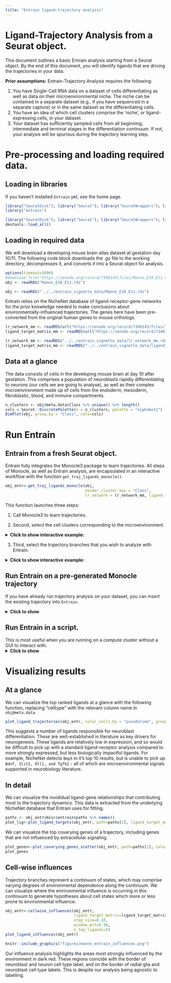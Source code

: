 ```yaml
---
title: "Entrain ligand-trajectory analysis"
---
```

# Ligand-Trajectory Analysis from a Seurat object.
This document outlines a basic Entrain analysis starting from a Seurat object. By the end of this document, you will identify ligands that are driving the trajectories in your data.

**Prior assumptions:**
Entrain-Trajectory Analysis requires the following:

1. You have Single-Cell RNA data on a dataset of cells differentiating as well as data on their microenvironmental niche. The niche can be contained in a separate dataset (e.g., if you have sequenced in a separate capture) or in the same dataset as the differentiating cells.
2. You have an idea of which cell clusters comprise the 'niche', or ligand-expressing cells, in your dataset.
3. Your dataset has sufficiently sampled cells from all beginning, intermediate and terminal stages in the differentiation continuum. If not, your analysis will be spurious during the trajectory learning step.

# Pre-processing and loading required data.

## Loading in libraries
If you haven't installed `Entrain` yet, see the home page.
```r
library("SeuratDisk"); library("Seurat"); library("SeuratWrappers"); library("dplyr");
library("entrain")
```
```r
library("SeuratDisk"); library("Seurat"); library("SeuratWrappers"); library("dplyr");
devtools::load_all()
```
## Loading in required data
We will download a developing mouse brain atlas dataset at gestation day 10/11. The following code block downloads the .gz file to the working directory, decompresses it, and converts it into a Seurat object for analysis.
```r
options(timeout=3600)
#download.file("https://zenodo.org/record/7340143/files/Manno_E10_E11.rds", "Manno_E10_E11.rds")
obj <- readRDS("Manno_E10_E11.rds")
```

```r
obj <- readRDS("../../entrain_vignette_data/Manno_E10_E11.rds")
```

Entrain relies on the NicheNet database of ligand-receptor-gene networks for the prior knowledge needed to make conclusions about environmentally-influenced trajectories.
The genes here have been pre-converted from the original human genes to mouse orthologs.
```r
lr_network_mm <- readRDS(url("https://zenodo.org/record/7340143/files/lr_network_mm.rds")) #
ligand_target_matrix_mm <- readRDS(url("https://zenodo.org/record/7340143/files/ligand_target_matrix_mm.rds"))
```
```r
lr_network_mm <- readRDS("../../entrain_vignette_data/lr_network_mm.rds")
ligand_target_matrix_mm <- readRDS("../../entrain_vignette_data/ligand_target_matrix_mm.rds")
```

## Data at a glance
The data consists of cells in the developing mouse brain at day 10 after gestation. This comprises a population of neuroblasts rapidly differentiating to neurons (our cells we are going to analyse), as well as their complex microenvironment made up of cells from the endoderm, mesoderm, fibroblastic, blood, and immune compartments.
```r
n_clusters <- obj@meta.data$Class %>% unique() %>% length()
cols = Seurat::DiscretePalette(n = n_clusters, palette = "alphabet2")
DimPlot(obj, group.by = "Class", cols=cols)
```

# Run Entrain 
## Entrain from a fresh Seurat object.
Entrain fully integrates the Monocle3 package to learn trajectories. All steps of Monocle, as well as Entrain analysis, are encapsulated in an interactive workflow with the function `get_traj_ligands_monocle()`.

``` r
obj_entr<-get_traj_ligands_monocle(obj,
                                   sender_cluster_key = "Class",
                                   lr_network = lr_network_mm, ligand_target_matrix=ligand_target_matrix_mm)
```

This function launches three steps:

1. Call Monocle3 to learn trajectories.

2. Second, select the cell clusters corresponding to the microenvironment.

<details>
<summary>**Click to show interactive example:** </summary>

<style>
.shiny-app-frame {
  position: relative;
  height: 800px;
  width: 950;
  margin: auto;
}
.shiny-app-frame iframe {
  width: 100%;
  height: 100%;
  border: none;
}
</style>

<div class="shiny-app-frame"> 
<iframe src="https://wunna.shinyapps.io/sender_selection_shinyapp/">
</iframe>
</div>
</details>

3. Third, select the trajectory branches that you wish to analyze with Entrain.

<details>
<summary>**Click to show interactive example:**</summary>
In this example, we can see that Monocle has captured some spurious trajectories (e.g., excessive branching in the radial glial cells) as well as some potentially biological ones (e.g., neuroblast and neurons).

Entrain allows us to analyze only the trajectories that we are confident in and discard the rest; in this case we are more confident that the neuroblast differentiation trajectory is real. This trajectory is described by the cells located in the obvious line segment in the left of the plot below. You can simulate selecting that trajectory in the interactive window.
<div class="shiny-app-frame"> 
<iframe src="https://wunna.shinyapps.io/deploy/">
</iframe>
</div>
</details>

## Run Entrain on a pre-generated Monocle trajectory
If you have already run trajectory analysis on your dataset, you can insert the existing trajectory into `Entrain`.

<details>
    <summary> **Click to show**</summary>
  If you already have a pre-generated trajectory generated with the `monocle3` package, Entrain allows you to start from that dataset instead of re-running the process. The pre-generated trajectory should have `monocle3::learn_graph()` and `monocle3::order_cells()` called on it already, and should be passed into the argument `get_traj_ligands_monocle(..., cds = monocle_cds)`
``` r
obj_entr<-get_traj_ligands_monocle(obj, cds = monocle_cds,
                                   sender_cluster_key = "Class",
                                   lr_network = lr_network_mm, ligand_target_matrix=ligand_target_matrix_mm)
```
</details>

## Run Entrain in a script.
This is most useful when you are running on a compute cluster without a GUI to interact with.
<details>
  <summary>**Click to show**</summary>
First, we will run a standard monocle workflow to learn the trajectory.
``` r
monocle_cds <- SeuratWrappers::as.cell_data_set(obj)
monocle_cds <- monocle3::preprocess_cds(cds = monocle_cds, num_dim = 10)
monocle_cds <- monocle3::reduce_dimension(cds = monocle_cds)
monocle_cds <- monocle3::cluster_cells(cds = monocle_cds, reduction_method = "UMAP")
monocle_cds <- monocle3::learn_graph(monocle_cds,
                                     use_partition = TRUE,
                                     close_loop = FALSE,
                                     learn_graph_control = list(
                                         minimal_branch_len = 5,
                                         ncenter = 50))
```

Since this is run in a script, we cannot view the trajectory interactively. Instead, the below code saves the trajectory and node labels to `.png`. You can then download the `.png` from the cluster and open it on your local machine. This allows you to validate that the trajectory makes biological sense before running Entrain analysis, and if so, shows you the node labels that you will need to run Entrain without a GUI.
```r
library("ggplot2")
node_coords <- monocle_cds@principal_graph_aux$UMAP$dp_mst %>% t() %>% as.data.frame() %>%
    mutate(node = rownames(.)) %>% stats::setNames(c("x", "y", "node"))
fig<-monocle3::plot_cells(monocle_cds, color_cells_by="Class") +
    geom_point(data = node_coords, aes(x=x, y=y)) +
    ggrepel::geom_text_repel(data = node_coords, aes(x=x, y=y, label=node),
                             size=2.5)
ggsave("monocle_plot.png", fig )
```

``` r
obj_entr<-readRDS("../../entrain_vignette_data/manno_entrain_monocle.rds")
cds <- obj_entr@misc$entrain$monocle_cds
node_coords <- cds@principal_graph_aux$UMAP$dp_mst %>% t() %>% as.data.frame() %>%
    mutate(node = rownames(.)) %>% stats::setNames(c("x", "y", "node"))
fig<-monocle3::plot_cells(cds, color_cells_by = "Class")  +
    scale_color_manual(values = cols) +
    geom_point(data = node_coords, aes(x=x, y=y),
               color = ifelse(node_coords$node == "Y_5" | node_coords$node == "Y_27", "green", "black")) +
    ggrepel::geom_text_repel(data = node_coords, aes(x=x, y=y, label=node,
                                                     size=ifelse(node == "Y_5" | node == "Y_27", "3.5", "2.5")
                                                     ), 
                             fontface=2)
fig
```

As before, we can see that Monocle has captured some spurious trajectories (e.g., excessive branching in the radial glial cells) as well as some potentially biological ones (e.g., neuroblast and neurons). 

The neuroblast trajectory we are confident in is located between nodes `Y_5` and `Y_27`. 

We have already highlighted nodes `Y_5` and `Y_27` in the plot above, but when running on your data you will have to decide which nodes denote the beginning and terminus of your trajectory of interest.

We will also define the radial glial cells at node `Y_7` as the root cells, denoting the progenitor cell types. We can then run Entrain programmatically by setting `root_pr_nodes = "Y_7"` and `path_nodes = c("Y_5", "Y_27")`.

``` r
obj_entr <- get_traj_ligands_monocle(obj, cds = monocle_cds,
                                   sender_cluster_names = c("Blood", "Endoderm", "Fibroblast",
                                                              "Immune", "Mesoderm"),
                                   sender_cluster_key = "Class",
                                   root_pr_nodes = "Y_7",
                                   path_nodes = c("Y_5", "Y_27"),
                                   lr_network=lr_network_mm, ligand_target_matrix=ligand_target_matrix_mm)
```

</details>

# Visualizing results

## At a glance
We can visualize the top ranked ligands at a glance with the following function, replacing "celltype" with the relevant column name in `obj@meta.data`

``` r
plot_ligand_trajectories(obj_entr, color_cells_by = "pseudotime", group_label_size=3)
```


This suggests a number of ligands responsible for neuroblast differentiation. These are well-established in literature as key drivers for neurogenesis. These ligands are relatively low in expression, and so would be difficult to pick up with a standard ligand-receptor analysis compared to more strongly expressed, but less biologically impactful ligands. For example, NicheNet detects `Bmp5` in it's top 10 results, but is unable to pick up `Bdnf, Slit2, Dll1, and Tgfb2` - all of which are microenvironmental signals supported in neurobiology literature.

## In detail
We can visualize the invididual ligand-gene relationships that contributing most to the trajectory dynamics. This data is extracted from the underlying NicheNet database that Entrain uses for fitting.

``` r
paths <- obj_entr@misc$entrain$paths %>% names()
plot_lig<-plot_ligand_targets(obj_entr, path=paths[1], ligand_target_matrix = ligand_target_matrix_mm)
```

We can visualize the top covarying genes of a trajectory, including genes that are not influenced by extracellular signaling.

``` r
plot_genes<-plot_covarying_genes_scatter(obj_entr, path=paths[1], color_key="Class", n_top_genes = 10)
plot_genes
```

## Cell-wise influences
Trajectory branches represent a continuum of states, which may comprise varying degrees of environmental dependence along the continuum. We can visualize where the environmental influence is occurring in this continuum to generate hypotheses about cell states which more or less prone to environmental influence.

``` r
obj_entr<-cellwise_influences(obj_entr,
                              ligand_target_matrix=ligand_target_matrix_mm,
                              step_size=0.10,
                              window_pct=0.30,
                              n_top_ligands=5)
plot_ligand_influences(obj_entr)
```
``` r
knitr::include_graphics("figures/manno_entrain_influences.png")
```

Our influence analysis highlights the areas most strongly influenced by the environment in dark red. These regions coincide with  the border of neuroblast and neuron cell type label, and on the border of radial glia and neuroblast cell type labels. This is despite our analysis being agnostic to labelling.

<!-- https://github.com/r-lib/pkgdown/issues/838 -->
